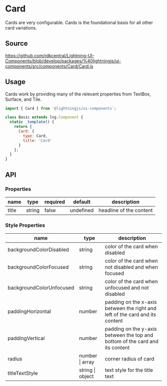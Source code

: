 ﻿<!--
  Copyright 2023 Comcast Cable Communications Management, LLC

  Licensed under the Apache License, Version 2.0 (the "License");
  you may not use this file except in compliance with the License.
  You may obtain a copy of the License at

  http://www.apache.org/licenses/LICENSE-2.0

  Unless required by applicable law or agreed to in writing, software
  distributed under the License is distributed on an "AS IS" BASIS,
  WITHOUT WARRANTIES OR CONDITIONS OF ANY KIND, either express or implied.
  See the License for the specific language governing permissions and
  limitations under the License.

  SPDX-License-Identifier: Apache-2.0
-->


# Card

Cards are very configurable. Cards is the foundational basis for all other card variations.

## Source

https://github.com/rdkcentral/Lightning-UI-Components/blob/develop/packages/%40lightningjs/ui-components/src/components/Card/Card.js

## Usage

Cards work by providing many of the relevant properties from TextBox, Surface, and Tile.

```js
import { Card } from '@lightningjs/ui-components';

class Basic extends lng.Component {
  static _template() {
    return {
      Card: {
        type: Card,
        title: 'Card'
      }
    };
  }
}
```

<Canvas>
  <Story id="components-card--card" />
</Canvas>

## API

### Properties

| name  | type   | required | default   | description             |
| ----- | ------ | -------- | --------- | ----------------------- |
| title | string | false    | undefined | headline of the content |

### Style Properties

| name                     | type             | description                                                                  |
| ------------------------ | ---------------- | ---------------------------------------------------------------------------- |
| backgroundColorDisabled  | string           | color of the card when disabled                                              |
| backgroundColorFocused   | string           | color of the card when not disabled and when focused                         |
| backgroundColorUnfocused | string           | color of the card when unfocused and not disabled                            |
| paddingHorizontal        | number           | padding on the x-axis between the right and left of the card and its content |
| paddingVertical          | number           | padding on the y-axis between the top and bottom of the card and its content |
| radius                   | number \| array  | corner radius of card                                                        |
| titleTextStyle           | string \| object | text style for the title text                                                |
